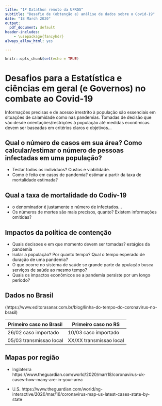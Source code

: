 ```yaml
---
title: "1º Datathon remoto da UFRGS"
subtitle: "Desafio de (obtenção e) análise de dados sobre o Covid-19"
date: "18 March 2020"
output:
  pdf_document: default
header-includes:
    - \usepackage{fancyhdr}
always_allow_html: yes

---
```

\addtolength{\headheight}{0.0cm} 
\pagestyle{fancyplain} 
\rhead{\includegraphics[height=1.5cm]{LogoDthon.jpg}}
\lhead{\includegraphics[height=1.5cm]{LogoIME.png}}
\chead{UNIVERSIDADE FEDERAL DO RIO GRANDE DO SUL \\
INSTITUTO DE MATEMÁTICA E ESTATÍSTICA \\
DEPARTAMENTO DE ESTATÍSTICA \\
}
\renewcommand{\headrulewidth}{0pt} 

```r
knitr::opts_chunk$set(echo = TRUE)
```


# Desafios para a Estatística e ciências em geral (e Governos) no combate ao Covid-19

Informações precisas e de acesso irrestrito à população são essenciais em situações de calamidade como nas pandemias. 
Tomadas de decisão que vão desde orientações/restrições à população até medidas econômicas devem ser baseadas em critérios claros e objetivos...  


## Qual o número de casos em sua área? Como calcular/estimar o número de pessoas infectadas em uma população?
* Testar todos os indivíduos? Custos e viabilidade.
* Como é feito em casos de pandemia? estimar a partir da taxa de mortalidade estimada?

## Qual a taxa de mortalidade do Codiv-19
* o denominador é justamente o número de infectados...
* Os números de mortes são mais precisos, quanto? Existem informações omitidas? 

## Impactos da política de contenção
* Quais decisoes e em que momento devem ser tomadas? estágios da pandemia
* Isolar a população? Por quanto tempo? Qual o tempo esperado de duração de uma pandemia?
* O que ocorre no sistema de saúde se grande parte da ppulação busca serviços de saúde ao mesmo tempo?
* Quais os impactos econômicos se a pandemia persiste por um longo período?


## Dados no Brasil
(https://www.editorasanar.com.br/blog/linha-do-tempo-do-coronavirus-no-brasil)

Primeiro caso no Brasil  | Primeiro caso no RS
-------------------------|----------------------
26/02 caso importado     | 10/03 caso importado
05/03 transmissao local  | XX/XX transmissao local

## Mapas por região

* Inglaterra
https://www.theguardian.com/world/2020/mar/18/coronavirus-uk-cases-how-many-are-in-your-area

* U.S.
https://www.theguardian.com/world/ng-interactive/2020/mar/16/coronavirus-map-us-latest-cases-state-by-state